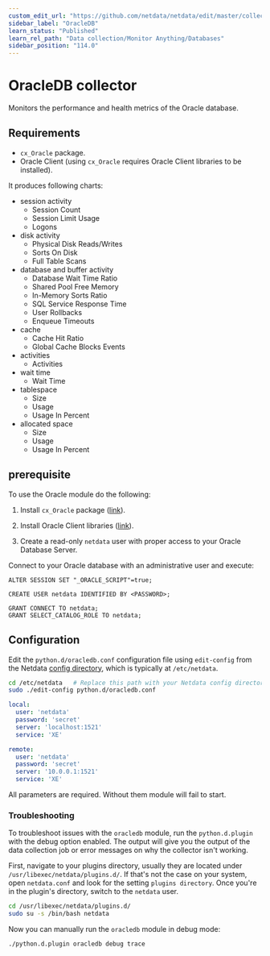```yaml
---
custom_edit_url: "https://github.com/netdata/netdata/edit/master/collectors/python.d.plugin/oracledb/README.md"
sidebar_label: "OracleDB"
learn_status: "Published"
learn_rel_path: "Data collection/Monitor Anything/Databases"
sidebar_position: "114.0"
---
```



# OracleDB collector

Monitors the performance and health metrics of the Oracle database.

## Requirements

-   `cx_Oracle` package.
-   Oracle Client (using `cx_Oracle` requires Oracle Client libraries to be installed).

It produces following charts:

-   session activity
    -   Session Count
    -   Session Limit Usage
    -   Logons
-   disk activity
    -   Physical Disk Reads/Writes
    -   Sorts On Disk
    -   Full Table Scans
-   database and buffer activity
    -   Database Wait Time Ratio
    -   Shared Pool Free Memory
    -   In-Memory Sorts Ratio
    -   SQL Service Response Time
    -   User Rollbacks
    -   Enqueue Timeouts
-   cache
    -   Cache Hit Ratio
    -   Global Cache Blocks Events
-   activities
    -   Activities
-   wait time
    -   Wait Time
-   tablespace
    -   Size
    -   Usage
    -   Usage In Percent
-   allocated space
    -   Size
    -   Usage
    -   Usage In Percent

## prerequisite

To use the Oracle module do the following:

1.  Install `cx_Oracle` package ([link](https://cx-oracle.readthedocs.io/en/latest/user_guide/installation.html)).

2.  Install Oracle Client libraries
    ([link](https://cx-oracle.readthedocs.io/en/latest/user_guide/installation.html#install-oracle-client)).

3.  Create a read-only `netdata` user with proper access to your Oracle Database Server.

Connect to your Oracle database with an administrative user and execute:

```
ALTER SESSION SET "_ORACLE_SCRIPT"=true;

CREATE USER netdata IDENTIFIED BY <PASSWORD>;

GRANT CONNECT TO netdata;
GRANT SELECT_CATALOG_ROLE TO netdata;
```

## Configuration

Edit the `python.d/oracledb.conf` configuration file using `edit-config` from the Netdata [config
directory](/docs/getting-started/manage-and-configure/configuration), which is typically at `/etc/netdata`.

```bash
cd /etc/netdata   # Replace this path with your Netdata config directory, if different
sudo ./edit-config python.d/oracledb.conf
```

```yaml
local:
  user: 'netdata'
  password: 'secret'
  server: 'localhost:1521'
  service: 'XE'

remote:
  user: 'netdata'
  password: 'secret'
  server: '10.0.0.1:1521'
  service: 'XE'
```

All parameters are required. Without them module will fail to start.


### Troubleshooting

To troubleshoot issues with the `oracledb` module, run the `python.d.plugin` with the debug option enabled. The 
output will give you the output of the data collection job or error messages on why the collector isn't working.

First, navigate to your plugins directory, usually they are located under `/usr/libexec/netdata/plugins.d/`. If that's 
not the case on your system, open `netdata.conf` and look for the setting `plugins directory`. Once you're in the 
plugin's directory, switch to the `netdata` user.

```bash
cd /usr/libexec/netdata/plugins.d/
sudo su -s /bin/bash netdata
```

Now you can manually run the `oracledb` module in debug mode:

```bash
./python.d.plugin oracledb debug trace
```

